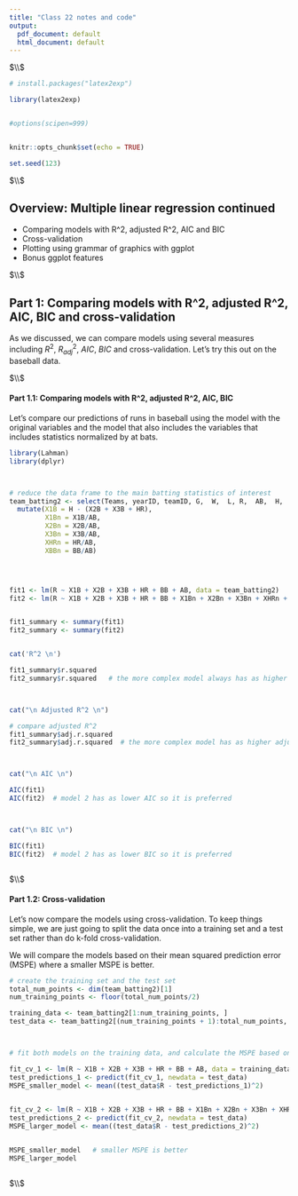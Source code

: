 ```yaml
---
title: "Class 22 notes and code"
output:
  pdf_document: default
  html_document: default
---
```






$\\$





```r

# install.packages("latex2exp")

library(latex2exp)


#options(scipen=999)


knitr::opts_chunk$set(echo = TRUE)

set.seed(123)

```



$\\$




## Overview: Multiple linear regression continued



 * Comparing models with R^2, adjusted R^2, AIC and BIC
 * Cross-validation
 * Plotting using grammar of graphics with ggplot
 * Bonus ggplot features






$\\$







## Part 1: Comparing models with R^2, adjusted R^2, AIC, BIC and cross-validation


As we discussed, we can compare models using several measures including $R^2$, $R^2_{adj}$, $AIC$, $BIC$ and cross-validation. Let's try this out on the baseball data.




$\\$





#### Part 1.1: Comparing models with R^2, adjusted R^2, AIC, BIC


Let's compare our predictions of runs in baseball using the model with the original variables and the model that also includes the variables that includes statistics normalized by at bats.




```r


library(Lahman)
library(dplyr)



# reduce the data frame to the main batting statistics of interest
team_batting2 <- select(Teams, yearID, teamID, G,  W,  L, R,  AB,  H,  X2B, X3B,  HR,  BB,  SO, SB, CS,  HBP, SF) %>%
  mutate(X1B = H - (X2B + X3B + HR),
         X1Bn = X1B/AB, 
         X2Bn = X2B/AB, 
         X3Bn = X3B/AB, 
         XHRn = HR/AB, 
         XBBn = BB/AB)                        




fit1 <- lm(R ~ X1B + X2B + X3B + HR + BB + AB, data = team_batting2)
fit2 <- lm(R ~ X1B + X2B + X3B + HR + BB + X1Bn + X2Bn + X3Bn + XHRn + XBBn, data = team_batting2)


fit1_summary <- summary(fit1)
fit2_summary <- summary(fit2)


cat('R^2 \n')

fit1_summary$r.squared
fit2_summary$r.squared   # the more complex model always has as higher R^2



cat("\n Adjusted R^2 \n")

# compare adjusted R^2 
fit1_summary$adj.r.squared
fit2_summary$adj.r.squared  # the more complex model has as higher adjusted R^2



cat("\n AIC \n")

AIC(fit1)
AIC(fit2)  # model 2 has as lower AIC so it is preferred



cat("\n BIC \n")

BIC(fit1)
BIC(fit2)  # model 2 has as lower BIC so it is preferred



```






$\\$






#### Part 1.2: Cross-validation


Let's now compare the models using cross-validation. To keep things simple, we are just going to split the data once into a training set and a test set rather than do k-fold cross-validation. 

We will compare the models based on their mean squared prediction error (MSPE) where a smaller MSPE is better. 



```r

# create the training set and the test set
total_num_points <- dim(team_batting2)[1]
num_training_points <- floor(total_num_points/2)

training_data <- team_batting2[1:num_training_points, ]
test_data <- team_batting2[(num_training_points + 1):total_num_points, ]



# fit both models on the training data, and calculate the MSPE based on thier predictions on the test set

fit_cv_1 <- lm(R ~ X1B + X2B + X3B + HR + BB + AB, data = training_data)
test_predictions_1 <- predict(fit_cv_1, newdata = test_data)
MSPE_smaller_model <- mean((test_data$R - test_predictions_1)^2)
  

fit_cv_2 <- lm(R ~ X1B + X2B + X3B + HR + BB + X1Bn + X2Bn + X3Bn + XHRn + XBBn, data = training_data)
test_predictions_2 <- predict(fit_cv_2, newdata = test_data)
MSPE_larger_model <- mean((test_data$R - test_predictions_2)^2)


MSPE_smaller_model   # smaller MSPE is better
MSPE_larger_model



```







$\\$


























